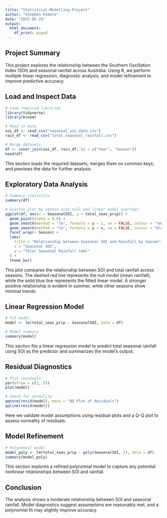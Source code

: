 ---
title: "Statistical-Modelling-Project"
author: "Stephen Fekete"
date: "2025-05-29"
output:
  html_document:
    df_print: paged
---

## Project Summary

This project explores the relationship between the Southern Oscillation Index (SOI) and seasonal rainfall across Australia. 
Using R, we perform multiple linear regression, diagnostic analysis, and model refinement to improve predictive accuracy.


## Load and Inspect Data

```{r}
# Load required libraries
library(tidyverse)
library(broom)

# Read in data
soi_df <- read_csv("seasonal_soi_data.csv")
rain_df <- read_csv("total_seasonal_rainfall.csv")

# Merge datasets
df <- inner_join(soi_df, rain_df, by = c("Year", "Season"))
head(df)
```


This section loads the required datasets, merges them on common keys, and previews the data for further analysis.

## Exploratory Data Analysis

```{r}
# Summary statistics
summary(df)

# Scatter plot by season with null and linear model overlays
ggplot(df, aes(x = SeasonalSOI, y = total_seas_prcp)) +
  geom_point(alpha = 0.6) +
  geom_smooth(method = "lm", formula = y ~ 1, se = FALSE, colour = "red", linetype = "dashed") +  # Null model
  geom_smooth(method = "lm", formula = y ~ x, se = FALSE, colour = "blue") +  # Linear model
  facet_wrap(~ Season) +
  labs(
    title = "Relationship between Seasonal SOI and Rainfall by Season",
    x = "Seasonal SOI",
    y = "Total Seasonal Rainfall (mm)"
  ) +
  theme_bw()
```

This plot compares the relationship between SOI and total rainfall across seasons. The dashed red line represents the null model (mean rainfall), while the solid blue line represents the fitted linear model. A stronger positive relationship is evident in summer, while other seasons show minimal trends.

## Linear Regression Model

```{r}
# Fit model
model <- lm(total_seas_prcp ~ SeasonalSOI, data = df)

# Model summary
summary(model)
```
This section fits a linear regression model to predict total seasonal rainfall using SOI as the predictor and summarizes the model's output.

## Residual Diagnostics

```{r}
# Plot residuals
par(mfrow = c(2, 2))
plot(model)

# Check for normality
qqnorm(resid(model), main = "QQ Plot of Residuals")
qqline(resid(model))
```

Here we validate model assumptions using residual plots and a Q-Q plot to assess normality of residuals.

## Model Refinement

```{r}
# Polynomial model
model_poly <- lm(total_seas_prcp ~ poly(SeasonalSOI, 2), data = df)
summary(model_poly)
```

This section explores a refined polynomial model to capture any potential nonlinear relationships between SOI and rainfall.

## Conclusion

The analysis shows a moderate relationship between SOI and seasonal rainfall. Model diagnostics suggest assumptions are reasonably met, and a polynomial fit may slightly improve accuracy.
